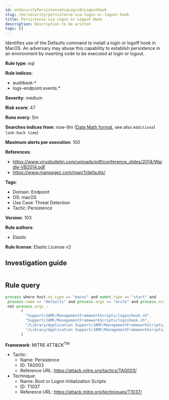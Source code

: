 ```yaml
---
id: enSecurityPersistenceViaLoginOrLogoutHook
slug: /en/security/persistence-via-login-or-logout-hook
title: Persistence via Login or Logout Hook
description: Description to be written
tags: []
---
```


<div id="persistence-via-login-or-logout-hook"></div>

Identifies use of the Defaults command to install a login or logoff hook in MacOS. An adversary may abuse this capability to establish persistence in an environment by inserting code to be executed at login or logout.

**Rule type**: eql

**Rule indices**: 

* auditbeat-*
* logs-endpoint.events.*

**Severity**: medium

**Risk score**: 47

**Runs every**: 5m

**Searches indices from**: now-9m ([Date Math format](((ref))/common-options.html#date-math), see also <DocLink id="enSecurityRulesUiCreate" section="set-the-rules-schedule">`Additional look-back time`</DocLink>)

**Maximum alerts per execution**: 100

**References**: 

* https://www.virusbulletin.com/uploads/pdf/conference_slides/2014/Wardle-VB2014.pdf
* https://www.manpagez.com/man/1/defaults/

**Tags**: 

* Domain: Endpoint
* OS: macOS
* Use Case: Threat Detection
* Tactic: Persistence

**Version**: 103

**Rule authors**: 

* Elastic

**Rule license**: Elastic License v2

## Investigation guide

```markdown

```

## Rule query

```js
process where host.os.type == "macos" and event.type == "start" and
 process.name == "defaults" and process.args == "write" and process.args : ("LoginHook", "LogoutHook") and
 not process.args :
       (
         "Support/JAMF/ManagementFrameworkScripts/logouthook.sh",
         "Support/JAMF/ManagementFrameworkScripts/loginhook.sh",
         "/Library/Application Support/JAMF/ManagementFrameworkScripts/logouthook.sh",
         "/Library/Application Support/JAMF/ManagementFrameworkScripts/loginhook.sh"
       )

```

**Framework**: MITRE ATT&CK<sup>TM</sup>

* Tactic:
    * Name: Persistence
    * ID: TA0003
    * Reference URL: https://attack.mitre.org/tactics/TA0003/
* Technique:
    * Name: Boot or Logon Initialization Scripts
    * ID: T1037
    * Reference URL: https://attack.mitre.org/techniques/T1037/

